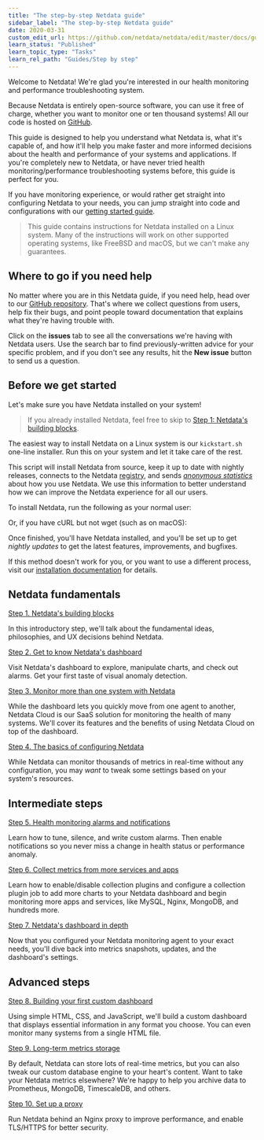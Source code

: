 ```yaml
---
title: "The step-by-step Netdata guide"
sidebar_label: "The step-by-step Netdata guide"
date: 2020-03-31
custom_edit_url: https://github.com/netdata/netdata/edit/master/docs/guides/step-by-step/step-00.md
learn_status: "Published"
learn_topic_type: "Tasks"
learn_rel_path: "Guides/Step by step"
---
```



Welcome to Netdata! We're glad you're interested in our health monitoring and performance troubleshooting system.

Because Netdata is entirely open-source software, you can use it free of charge, whether you want to monitor one or ten
thousand systems! All our code is hosted on [GitHub](https://github.com/netdata/netdata).

This guide is designed to help you understand what Netdata is, what it's capable of, and how it'll help you make
faster and more informed decisions about the health and performance of your systems and applications. If you're
completely new to Netdata, or have never tried health monitoring/performance troubleshooting systems before, this
guide is perfect for you.

If you have monitoring experience, or would rather get straight into configuring Netdata to your needs, you can jump
straight into code and configurations with our [getting started guide](https://github.com/netdata/netdata/blob/master/docs/get-started.mdx).

> This guide contains instructions for Netdata installed on a Linux system. Many of the instructions will work on
> other supported operating systems, like FreeBSD and macOS, but we can't make any guarantees.

## Where to go if you need help

No matter where you are in this Netdata guide, if you need help, head over to our [GitHub
repository](https://github.com/netdata/netdata/). That's where we collect questions from users, help fix their bugs, and
point people toward documentation that explains what they're having trouble with.

Click on the **issues** tab to see all the conversations we're having with Netdata users. Use the search bar to find
previously-written advice for your specific problem, and if you don't see any results, hit the **New issue** button to
send us a question.


## Before we get started

Let's make sure you have Netdata installed on your system!

> If you already installed Netdata, feel free to skip to [Step 1: Netdata's building blocks](step-01.md).

The easiest way to install Netdata on a Linux system is our `kickstart.sh` one-line installer. Run this on your system
and let it take care of the rest. 

This script will install Netdata from source, keep it up to date with nightly releases, connects to the Netdata
[registry](/docs/nightly/references/configuration/registry), and sends [_anonymous statistics_](/docs/nightly/references/anonymous-statistics) about how you use
Netdata. We use this information to better understand how we can improve the Netdata experience for all our users.

To install Netdata, run the following as your normal user:

<OneLineInstallWget/>

Or, if you have cURL but not wget (such as on macOS):

<OneLineInstallCurl/>


Once finished, you'll have Netdata installed, and you'll be set up to get _nightly updates_ to get the latest features,
improvements, and bugfixes.

If this method doesn't work for you, or you want to use a different process, visit our [installation
documentation](https://github.com/netdata/netdata/blob/master/packaging/installer/README.md) for details.

## Netdata fundamentals

[Step 1. Netdata's building blocks](step-01.md)

In this introductory step, we'll talk about the fundamental ideas, philosophies, and UX decisions behind Netdata.

[Step 2. Get to know Netdata's dashboard](step-02.md)

Visit Netdata's dashboard to explore, manipulate charts, and check out alarms. Get your first taste of visual anomaly
detection.

[Step 3. Monitor more than one system with Netdata](step-03.md)

While the dashboard lets you quickly move from one agent to another, Netdata Cloud is our SaaS solution for monitoring
the health of many systems. We'll cover its features and the benefits of using Netdata Cloud on top of the dashboard.

[Step 4. The basics of configuring Netdata](step-04.md)

While Netdata can monitor thousands of metrics in real-time without any configuration, you may _want_ to tweak some
settings based on your system's resources.

## Intermediate steps

[Step 5. Health monitoring alarms and notifications](step-05.md)

Learn how to tune, silence, and write custom alarms. Then enable notifications so you never miss a change in health
status or performance anomaly.

[Step 6. Collect metrics from more services and apps](step-06.md)

Learn how to enable/disable collection plugins and configure a collection plugin job to add more charts to your Netdata
dashboard and begin monitoring more apps and services, like MySQL, Nginx, MongoDB, and hundreds more.

[Step 7. Netdata's dashboard in depth](step-07.md)

Now that you configured your Netdata monitoring agent to your exact needs, you'll dive back into metrics snapshots,
updates, and the dashboard's settings.

## Advanced steps

[Step 8. Building your first custom dashboard](step-08.md)

Using simple HTML, CSS, and JavaScript, we'll build a custom dashboard that displays essential information in any format
you choose. You can even monitor many systems from a single HTML file.

[Step 9. Long-term metrics storage](step-09.md)

By default, Netdata can store lots of real-time metrics, but you can also tweak our custom database engine to your
heart's content. Want to take your Netdata metrics elsewhere? We're happy to help you archive data to Prometheus,
MongoDB, TimescaleDB, and others.

[Step 10. Set up a proxy](step-10.md)

Run Netdata behind an Nginx proxy to improve performance, and enable TLS/HTTPS for better security.


